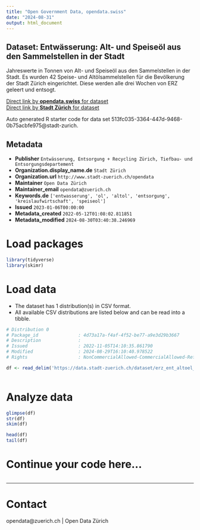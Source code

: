 ```yaml
---
title: "Open Government Data, opendata.swiss"
date: "2024-08-31"
output: html_document
---
```


## Dataset: Entwässerung: Alt- und Speiseöl aus den Sammelstellen in der Stadt

Jahreswerte in Tonnen von Alt- und Speiseöl aus den Sammelstellen in der Stadt. Es wurden 42 Speise- und Altölsammelstellen für die Bevölkerung der Stadt Zürich eingerichtet. Diese werden alle drei Wochen von ERZ geleert und entsogt. 

[Direct link by **opendata.swiss** for dataset](https://opendata.swiss/de/dataset/entwasserung-alt-und-speiseol-aus-den-sammelstellen-in-der-stadt)<br>
[Direct link by **Stadt Zürich** for dataset](https://data.stadt-zuerich.ch/dataset/erz_ent_altoel_speiseoel)

Auto generated R starter code for data set 513fc035-3364-447d-9468-0b75acbfe975@stadt-zurich.

## Metadata

- **Publisher** `Entwässerung, Entsorgung + Recycling Zürich, Tiefbau- und Entsorgungsdepartement`
- **Organization.display_name.de** `Stadt Zürich`
- **Organization.url** `http://www.stadt-zuerich.ch/opendata`
- **Maintainer** `Open Data Zürich`
- **Maintainer_email** `opendata@zuerich.ch`
- **Keywords.de** `['entwasserung', 'ol', 'altol', 'entsorgung', 'kreislaufwirtschaft', 'speiseol']`
- **Issued** `2023-01-06T00:00:00`
- **Metadata_created** `2022-05-12T01:08:02.811851`
- **Metadata_modified** `2024-08-30T03:40:38.246969`


# Load packages

```r

library(tidyverse)
library(skimr)

```

# Load data

-   The dataset has 1 distribution(s) in CSV format.
-   All available CSV distributions are listed below and can be read into a tibble.

```r

# Distribution 0
# Package_id               : 4d73a17a-f4af-4f52-be77-a9e3d29b3667
# Description              : 
# Issued                   : 2022-11-05T14:10:35.861790
# Modified                 : 2024-08-29T16:10:40.978522
# Rights                   : NonCommercialAllowed-CommercialAllowed-ReferenceNotRequired

df <- read_delim('https://data.stadt-zuerich.ch/dataset/erz_ent_altoel_speiseoel/download/ent_altoel_speiseoel.csv')



```

# Analyze data

```r

glimpse(df)
str(df)
skim(df)

head(df)
tail(df)

```

# Continue your code here...

```r

```

------------------------------------------------------------------------

# Contact

opendata@zuerich.ch | Open Data Zürich
